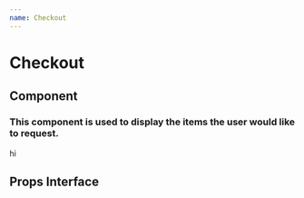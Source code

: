 ```yaml
---
name: Checkout
---
```


# Checkout

## Component

### This component is used to display the items the user would like to request.

<Playground>
    <div>hi</div>

</Playground>

## Props Interface

<PropsTable of={Checkout} /> 
